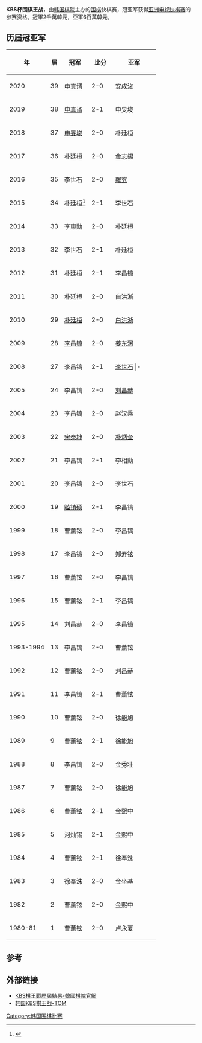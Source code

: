 '''KBS杯围棋王战'''，由[[韩国棋院|韩国棋院]]主办的[[围棋|围棋]]快棋赛，冠亚军获得[[亚洲电视快棋赛|亚洲电视快棋赛]]的参赛资格。冠軍2千萬韓元，亞軍6百萬韓元。

== 历届冠亚军  ==
{|class="wikitable"
!年!!届!!冠军!!比分!!亚军
|-
|2020
|39
|[[申真谞|申真谞]]
|2-0
|安成浚
|-
|2019
|38
|[[申真谞|申真谞]]
|2-1
|申旻埈
|-
|2018
|37
|[[申旻埈|申旻埈]]
|2-0
|朴廷桓
|-
|2017
|36
|朴廷桓
|2-0
|金志錫
|-
|2016
|35
|李世石
|2-0
|[[羅玄|羅玄]]
|-
|2015
|34
|朴廷桓<ref>{{Cite web |url=http://sports.sina.com.cn/go/2016-01-14/doc-ifxnqrkc6409731.shtml |title=KBS杯李世石再遭重创 朴廷桓2比1逆转夺冠 |accessdate=2016-06-18 |archive-date=2016-08-12 |archive-url=https://web.archive.org/web/20160812150510/http://sports.sina.com.cn/go/2016-01-14/doc-ifxnqrkc6409731.shtml |dead-url=no }}</ref>
|2-1
|李世石
|-
|2014
|33
|李東勳
|2-0
|朴廷桓
|-
|2013
|32
|李世石
|2-1
|朴廷桓
|-
|2012
|31
|朴廷桓
|2-1
|李昌镐
|-
|2011
|30
|朴廷桓
|2-0
|白洪淅
|-
|2010
|29
|[[朴廷桓|朴廷桓]]
|2-0
|[[白洪淅|白洪淅]]
|-
|2009
|28
|[[李昌镐|李昌镐]]
|2-0
|[[姜东润|姜东润]]
|-
|2008
|27
|李昌镐
|2-1
|[[李世石|李世石]]
|-　　
|2007
|26
|李昌镐
|2-1
|[[赵汉乘|赵汉乘]]
|-　　
|2006
|25
|李世石
|2-0
|[[崔哲瀚|崔哲瀚]]
|-
|2005
|24
|李昌镐
|2-0　
|[[刘昌赫|刘昌赫]]
|-
|2004
|23
|李昌镐
|2-0
|赵汉乘
|-
|2003
|22
|[[宋泰坤|宋泰坤]]
|2-0
|[[朴炳奎|朴炳奎]]
|-
|2002
|21
|李昌镐
|2-1
|李相勳
|-
|2001
|20
|李昌镐
|2-0
|李世石
|-
|2000
|19
|[[睦镇硕|睦镇硕]]
|2-1
|李昌镐
|-
|1999
|18
|曹薰铉
|2-0
|李昌镐
|-
|1998
|17
|李昌镐
|2-0
|[[郑寿铉|郑寿铉]]
|-
|1997
|16
|曹薰铉
|2-0
|李昌镐
|-
|1996
|15
|曹薰铉
|2-1　
|李昌镐
|-
|1995
|14
|刘昌赫
|2-0
|李昌镐
|-
|1993-1994
|13
|李昌镐
|2-0
|曹薰铉
|-
|1992
|12
|曹薰铉
|2-0
|刘昌赫
|-
|1991
|11
|李昌镐
|2-1
|曹薰铉
|-
| 1990 || 10 || 曹薰铉 || 2-0 || 徐能旭
|-
| 1989 || 9 || 曹薰铉 || 2-1 || 徐能旭
|-
| 1988 || 8 || 李昌镐 || 2-0 || 金秀壮
|-
| 1987 || 7 || 曹薰铉 || 2-0 || 徐能旭
|-
| 1986 || 6 || 曹薰铉 || 2-1 || 金熙中
|-
| 1985 || 5 || 河灿锡 || 2-1 || 金熙中
|-
| 1984 || 4 || 曹薰铉 || 2-1 || 徐奉洙
|-
| 1983 || 3 || 徐奉洙 || 2-0 || 金坐基
|-
| 1982 || 2 || 曹薰铉 || 2-0 || 金熙中
|-
| 1980-81 || 1 || 曹薰铉 || 2-0 || 卢永夏
|}

==参考==
{{reflist}}

== 外部链接 ==
*[https://web.archive.org/web/20180218024117/http://www.baduk.or.kr/info/gijun_view.asp?cmpt_tnmt_div=1&cmpt_code=1106 KBS棋王戰歷屆結果-韓國棋院官網]
*[http://weiqi.sports.tom.com/zhuantinew/84.html 韩国KBS棋王战-TOM] {{Wayback|url=http://weiqi.sports.tom.com/zhuantinew/84.html |date=20160828222718 }}

{{韓國圍棋比賽}}

[[Category:韩国围棋比赛|Category:韩国围棋比赛]]